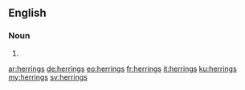 ==English==

===Noun===
{{head|en|plural}}

# {{plural of|herring|lang=en|nocat=1}}

[[ar:herrings]]
[[de:herrings]]
[[eo:herrings]]
[[fr:herrings]]
[[it:herrings]]
[[ku:herrings]]
[[my:herrings]]
[[sv:herrings]]